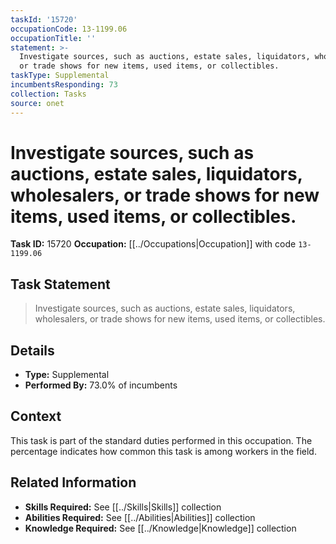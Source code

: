 ```yaml
---
taskId: '15720'
occupationCode: 13-1199.06
occupationTitle: ''
statement: >-
  Investigate sources, such as auctions, estate sales, liquidators, wholesalers,
  or trade shows for new items, used items, or collectibles.
taskType: Supplemental
incumbentsResponding: 73
collection: Tasks
source: onet
---
```

# Investigate sources, such as auctions, estate sales, liquidators, wholesalers, or trade shows for new items, used items, or collectibles.

**Task ID:** 15720
**Occupation:** [[../Occupations|Occupation]] with code `13-1199.06`

## Task Statement

> Investigate sources, such as auctions, estate sales, liquidators, wholesalers, or trade shows for new items, used items, or collectibles.

## Details

- **Type:** Supplemental
- **Performed By:** 73.0% of incumbents

## Context

This task is part of the standard duties performed in this occupation. The percentage indicates how common this task is among workers in the field.

## Related Information

- **Skills Required:** See [[../Skills|Skills]] collection
- **Abilities Required:** See [[../Abilities|Abilities]] collection
- **Knowledge Required:** See [[../Knowledge|Knowledge]] collection
